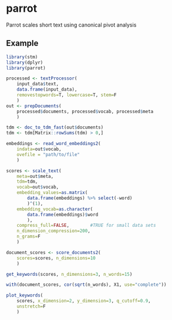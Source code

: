 # parrot

Parrot scales short text using canonical pivot analysis

## Example



```r
library(stm)
library(dplyr)
library(parrot)

processed <- textProcessor(
    input_data$text,
    data.frame(input_data),
    removestopwords=T, lowercase=T, stem=F
    )
out <- prepDocuments(
    processed$documents, processed$vocab, processed$meta
    )

tdm <- doc_to_tdm_fast(out$documents)
tdm <- tdm[Matrix::rowSums(tdm) > 0,]

embeddings <- read_word_embeddings2(
    indata=out$vocab,
    ovefile = "path/to/file"
    )

scores <- scale_text(
    meta=out$meta,
    tdm=tdm,
    vocab=out$vocab,
    embedding_values=as.matrix(
        data.frame(embeddings) %>% select(-word)
        )^(1),
    embedding_vocab=as.character(
        data.frame(embeddings)$word
        ),
    compress_full=FALSE,        #TRUE for small data sets
    n_dimension_compression=200,
    n_grams=F
    )

document_scores <- score_documents2(
    scores=scores, n_dimensions=10
    )

get_keywords(scores, n_dimensions=3, n_words=15)

with(document_scores, cor(sqrt(n_words), X1, use="complete"))

plot_keywords(
    scores, x_dimension=2, y_dimension=3, q_cutoff=0.9,
    unstretch=F
    )
```
